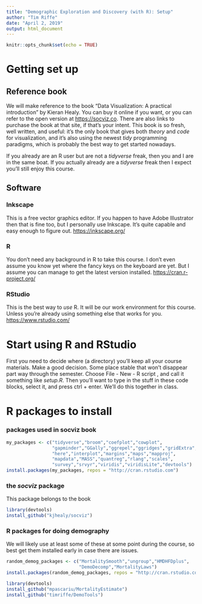 ```yaml
---
title: "Demographic Exploration and Discovery (with R): Setup"
author: "Tim Riffe"
date: "April 2, 2019"
output: html_document
---
```


```r
knitr::opts_chunk$set(echo = TRUE)
```

# Getting set up

## Reference book
We will make reference to the book "Data Visualization: A practical introduction" by Kieran Healy. You can buy it online if you want, or you can refer to the open version at [https://socviz.co](https://socviz.co). There are also links to purchase the book at that site, if that's your intent. This book is so fresh, well written, and useful: it's the only book that gives both *theory* and *code* for visualization, and it's also using the newest *tidy* programming paradigms, which is probably the best way to get started nowadays.

If you already are an R user but are not a *tidyverse* freak, then you and I are in the same boat. If you actually already are a *tidyverse* freak then I expect you'll still enjoy this course.

## Software

### Inkscape
This is a free vector graphics editor. If you happen to have Adobe Illustrator then that is fine too, but I personally use Inkscape. It's quite capable and easy enough to figure out.
[https://inkscape.org/](https://inkscape.org/)

### R
You don't need any background in R to take this course. I don't even assume you know yet where the fancy keys on the keyboard are yet. But I assume you can manage to get the latest version installed.
[https://cran.r-project.org/](https://cran.r-project.org/)

### RStudio
This is the best way to *use* R. It will be our work environment for this course. Unless you're already using something else that works for you.
[https://www.rstudio.com/](https://www.rstudio.com/)

# Start using R and RStudio

First you need to decide where (a directory) you'll keep all your course materials. Make a good decision. Some place stable that won't disappear part way through the semester. Choose File - New - R script , and call it something like *setup.R*. Then you'll want to type in the stuff in these code blocks, select it, and press ctrl + enter. We'll do this together in class. 

# R packages to install

### packages used in socviz book
```r
my_packages <- c("tidyverse","broom","coefplot","cowplot",
				 "gapminder","GGally","ggrepel","ggridges","gridExtra",
				 "here","interplot","margins","maps","mapproj",
				 "mapdata","MASS","quantreg","rlang","scales",
				 "survey","srvyr","viridis","viridisLite","devtools")
install.packages(my_packages, repos = "http://cran.rstudio.com")
```

### the *socviz* package

This package belongs to the book
```r
library(devtools)
install_github("kjhealy/socviz")
```

### R packages for doing demography

We will likely use at least some of these at some point during the course, so best get them installed early in case there are issues.
```r
random_demog_packages <- c("MortalitySmooth","ungroup","HMDHFDplus",
						   "DemoDecomp","MortalityLaws")
install.packages(random_demog_packages, repos = "http://cran.rstudio.com")

library(devtools)
install_github("mpascariu/MortalityEstimate")
install_github("timriffe/DemoTools")

```



